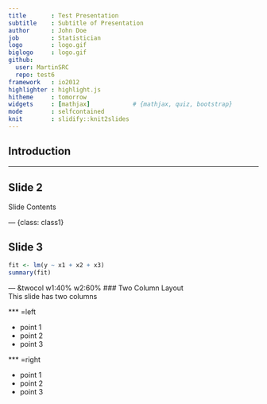 ```yaml
---
title       : Test Presentation
subtitle    : Subtitle of Presentation
author      : John Doe
job         : Statistician
logo        : logo.gif
biglogo     : logo.gif
github:
  user: MartinSRC
  repo: test6
framework   : io2012
highlighter : highlight.js
hitheme     : tomorrow
widgets     : [mathjax]            # {mathjax, quiz, bootstrap}
mode        : selfcontained
knit        : slidify::knit2slides
---
```

<style> aside.gdbar img {width: 118.40px; height: 70px; position: absolute;
right: 0; margin: 13px 13px;}.title-slide {background-color: #ECFAFD;
}</style>

## Introduction


---

## Slide 2

Slide Contents

--- {class: class1}

## Slide 3

```r
fit <- lm(y ~ x1 + x2 + x3)
summary(fit)
```

--- &twocol w1:40% w2:60%
### Two Column Layout   
This slide has two columns

*** =left

- point 1
- point 2
- point 3

*** =right

- point 1
- point 2
- point 3

